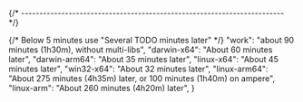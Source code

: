 
{/* ------------------------------------------------------------------------ */}

{/* Below 5 minutes use "Several TODO minutes later" */}
    "work": "about 90 minutes (1h30m), without multi-libs",
    "darwin-x64": "About 60 minutes later",
    "darwin-arm64": "About 35 minutes later",
    "linux-x64": "About 45 minutes later",
    "win32-x64": "About 32 minutes later",
    "linux-arm64": "About 275 minutes (4h35m) later, or 100 minutes (1h40m) on ampere",
    "linux-arm": "About 260 minutes (4h20m) later",
}
